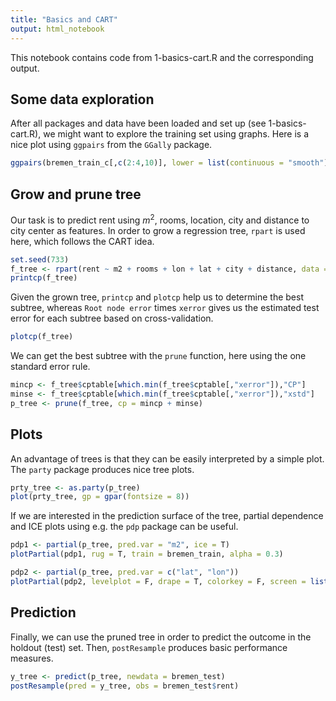 ```yaml
---
title: "Basics and CART"
output: html_notebook
---
```


This notebook contains code from 1-basics-cart.R and the corresponding output.

## Some data exploration

After all packages and data have been loaded and set up (see 1-basics-cart.R), we might want to explore the training set using graphs. Here is a nice plot using `ggpairs` from the `GGally` package.

```r
ggpairs(bremen_train_c[,c(2:4,10)], lower = list(continuous = "smooth"))
```

## Grow and prune tree

Our task is to predict rent using $m^2$, rooms, location, city and distance to city center as features. In order to grow a regression tree, `rpart` is used here, which follows the CART idea. 

```r
set.seed(733)
f_tree <- rpart(rent ~ m2 + rooms + lon + lat + city + distance, data = bremen_train_c, cp = 0.005)
printcp(f_tree)
```

Given the grown tree, `printcp` and `plotcp` help us to determine the best subtree, whereas `Root node error` times `xerror` gives us the estimated test error for each subtree based on cross-validation. 

```r
plotcp(f_tree)
```

We can get the best subtree with the `prune` function, here using the one standard error rule.

```r
mincp <- f_tree$cptable[which.min(f_tree$cptable[,"xerror"]),"CP"]
minse <- f_tree$cptable[which.min(f_tree$cptable[,"xerror"]),"xstd"]
p_tree <- prune(f_tree, cp = mincp + minse)
```

## Plots

An advantage of trees is that they can be easily interpreted by a simple plot. The `party` package produces nice tree plots.

```r
prty_tree <- as.party(p_tree)
plot(prty_tree, gp = gpar(fontsize = 8))
```

If we are interested in the prediction surface of the tree, partial dependence and ICE plots using e.g. the `pdp` package can be useful.

```r
pdp1 <- partial(p_tree, pred.var = "m2", ice = T)
plotPartial(pdp1, rug = T, train = bremen_train, alpha = 0.3)
```

```r
pdp2 <- partial(p_tree, pred.var = c("lat", "lon"))
plotPartial(pdp2, levelplot = F, drape = T, colorkey = F, screen = list(z = 30, x = -60))
```

## Prediction

Finally, we can use the pruned tree in order to predict the outcome in the holdout (test) set. Then, `postResample` produces basic performance measures.

```r
y_tree <- predict(p_tree, newdata = bremen_test)
postResample(pred = y_tree, obs = bremen_test$rent)
```

